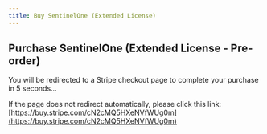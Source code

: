 ```yaml
---
title: Buy SentinelOne (Extended License)
---
```



<Head>
  <meta httpEquiv="refresh" content="5; url='https://buy.stripe.com/cN2cMQ5HXeNVfWUg0m'" />
</Head>

## Purchase SentinelOne (Extended License - Pre-order)

You will be redirected to a Stripe checkout page to complete your purchase in 5 seconds…

If the page does not redirect automatically, please click this link: [https://buy.stripe.com/cN2cMQ5HXeNVfWUg0m](https://buy.stripe.com/cN2cMQ5HXeNVfWUg0m)
